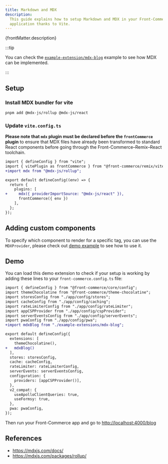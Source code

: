 ```yaml
---
title: Markdown and MDX
description:
  This guide explains how to setup Markdown and MDX in your Front-Commerce
  application thanks to Vite.
---
```


<p>{frontMatter.description}</p>

:::tip

You can check the
[`example-extension/mdx-blog`](https://gitlab.blackswift.cloud/front-commerce/front-commerce/-/tree/main/skeleton/example-extensions/mdx-blog)
example to see how MDX can be implemented.

:::

## Setup

### Install MDX bundler for vite

```sh
pnpm add @mdx-js/rollup @mdx-js/react
```

### Update `vite.config.ts`

**Please note that `mdx` plugin must be declared before the `frontCommerce`
plugin** to ensure that MDX files have already been transformed to standard
React components before going through the Front-Commerce–Remix–React toolchain.

```diff
import { defineConfig } from "vite";
import { vitePlugin as frontCommerce } from "@front-commerce/remix/vite";
+import mdx from "@mdx-js/rollup";

export default defineConfig((env) => {
  return {
    plugins: [
+     mdx({ providerImportSource: "@mdx-js/react" }),
      frontCommerce({ env })
    ],
  };
});
```

## Adding custom components

To specify which component to render for a specific tag, you can use the
`MDXProvider`, please check out
[demo example](https://gitlab.blackswift.cloud/front-commerce/front-commerce/-/blob/main/skeleton/example-extensions/mdx-blog/routes/_main.blog.tsx#L8)
to see how to use it.

## Demo

You can load this demo extension to check if your setup is working by adding
these lines to your `front-commerce.config.ts` file:

```diff
import { defineConfig } from "@front-commerce/core/config";
import themeChocolatine from "@front-commerce/theme-chocolatine";
import storesConfig from "./app/config/stores";
import cacheConfig from "./app/config/caching";
import rateLimiterConfig from "./app/config/rateLimiter";
import appCSPProvider from "./app/config/cspProvider";
import serverEventsConfig from "./app/config/serverEvents";
import pwaConfig from "./app/config/pwa";
+import mdxBlog from "./example-extensions/mdx-blog";

export default defineConfig({
  extensions: [
    themeChocolatine(),
+   mdxBlog()
  ],
  stores: storesConfig,
  cache: cacheConfig,
  rateLimiter: rateLimiterConfig,
  serverEvents: serverEventsConfig,
  configuration: {
    providers: [appCSPProvider()],
  },
  v2_compat: {
    useApolloClientQueries: true,
    useFormsy: true,
  },
  pwa: pwaConfig,
});

```

Then run your Front-Commerce app and go to
[http://localhost:4000/blog](http://localhost:4000/blog)

## References

- https://mdxjs.com/docs/
- https://mdxjs.com/packages/rollup/
